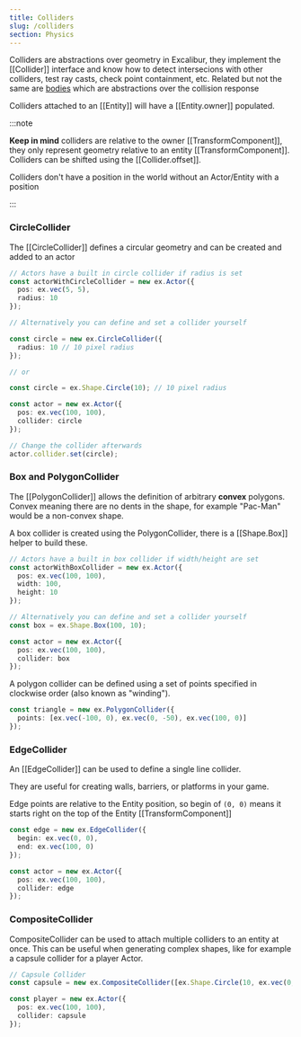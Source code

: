 ```yaml
---
title: Colliders
slug: /colliders
section: Physics
---
```


Colliders are abstractions over geometry in Excalibur, they implement the [[Collider]] interface and know how
to detect intersecions with other colliders, test ray casts, check point containment, etc. Related but not the same are [bodies](/docs/bodies) which are abstractions over the collision response

Colliders attached to an [[Entity]] will have a [[Entity.owner]] populated.

:::note

**Keep in mind** colliders are relative to the owner [[TransformComponent]], they only represent geometry relative to an entity [[TransformComponent]]. Colliders can be shifted using the [[Collider.offset]].

Colliders don't have a position in the world without an Actor/Entity with a position

:::

### CircleCollider

The [[CircleCollider]] defines a circular geometry and can be created and added to an actor

```typescript
// Actors have a built in circle collider if radius is set
const actorWithCircleCollider = new ex.Actor({
  pos: ex.vec(5, 5),
  radius: 10
});

// Alternatively you can define and set a collider yourself

const circle = new ex.CircleCollider({
  radius: 10 // 10 pixel radius
});

// or

const circle = ex.Shape.Circle(10); // 10 pixel radius

const actor = new ex.Actor({
  pos: ex.vec(100, 100),
  collider: circle
});

// Change the collider afterwards
actor.collider.set(circle);
```

### Box and PolygonCollider

The [[PolygonCollider]] allows the definition of arbitrary **convex** polygons. Convex meaning there are no dents in the shape, for example "Pac-Man" would be a non-convex shape.

A box collider is created using the PolygonCollider, there is a [[Shape.Box]] helper to build these.

```typescript
// Actors have a built in box collider if width/height are set
const actorWithBoxCollider = new ex.Actor({
  pos: ex.vec(100, 100),
  width: 100,
  height: 10
});

// Alternatively you can define and set a collider yourself
const box = ex.Shape.Box(100, 10);

const actor = new ex.Actor({
  pos: ex.vec(100, 100),
  collider: box
});
```

A polygon collider can be defined using a set of points specified in clockwise order (also known as "winding").

```typescript
const triangle = new ex.PolygonCollider({
  points: [ex.vec(-100, 0), ex.vec(0, -50), ex.vec(100, 0)]
});
```

### EdgeCollider

An [[EdgeCollider]] can be used to define a single line collider.

They are useful for creating walls, barriers, or platforms in your game.

Edge points are relative to the Entity position, so begin of `(0, 0)` means it starts right on the top of the Entity [[TransformComponent]]

```typescript
const edge = new ex.EdgeCollider({
  begin: ex.vec(0, 0),
  end: ex.vec(100, 0)
});

const actor = new ex.Actor({
  pos: ex.vec(100, 100),
  collider: edge
});
```

### CompositeCollider

CompositeCollider can be used to attach multiple colliders to an entity at once. This can be useful when generating complex shapes, like for
example a capsule collider for a player Actor.

```typescript
// Capsule Collider
const capsule = new ex.CompositeCollider([ex.Shape.Circle(10, ex.vec(0, -20)), ex.Shape.Box(20, 40), ex.Shape.Circle(10, ex.vec(0, 20))]);

const player = new ex.Actor({
  pos: ex.vec(100, 100),
  collider: capsule
});
```

